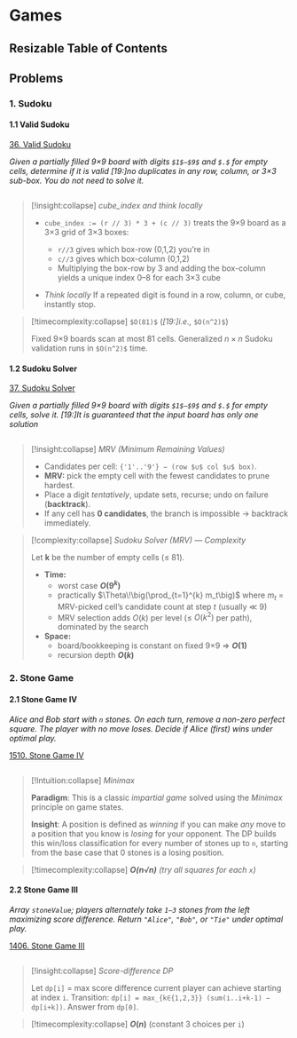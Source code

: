 # Games

## Resizable Table of Contents


## Problems

### 1. Sudoku

#### 1.1 Valid Sudoku

[36. Valid Sudoku](https://leetcode.com/problems/valid-sudoku/)

*Given a partially filled 9×9 board with digits `$1$–$9$` and `$.$` for empty cells, determine if it is valid* 
*[19:]no duplicates in any row, column, or 3×3 sub-box. You do not need to solve it.*

```python file=backend/algorithms/games/valid_sudoku.py#method:Sudoku.isValidSudoku
```

> [!insight:collapse] *cube_index and think locally*
>
> - `cube_index := (r // 3) * 3 + (c // 3)` treats the 9×9 board as a 3×3 grid of 3×3 boxes:
>   - `r//3` gives which box-row (0,1,2) you’re in
>   - `c//3` gives which box-column (0,1,2)
> 	- Multiplying the box-row by 3 and adding the box-column yields a unique index 0–8 for each 3×3 cube
>
> - *Think locally* If a repeated digit is found in a row, column, or cube, instantly stop.


> [!timecomplexity:collapse] `$O(81)$` (*[19:]i.e.,* `$O(n^2)$`)
>
> Fixed 9×9 boards scan at most 81 cells. Generalized $n×n$ Sudoku validation runs in `$O(n^2)$` time.








#### 1.2 Sudoku Solver

[37. Sudoku Solver](https://leetcode.com/problems/sudoku-solver/)

*Given a partially filled 9×9 board with digits `$1$–$9$` and `$.$` for empty cells, solve it.*
*[19:]It is guaranteed that the input board has only one solution*

```python file=backend/algorithms/games/sudoku_solver.py#method:SudokuSolver.solveSudoku
```

> [!insight:collapse] *MRV (Minimum Remaining Values)*
>
> * Candidates per cell: `{'1'..'9'} − (row $∪$ col $∪$ box)`.
> * **MRV:** pick the empty cell with the fewest candidates to prune hardest.
> * Place a digit *tentatively*, update sets, recurse; undo on failure (**backtrack**).
> * If any cell has **0 candidates**, the branch is impossible → backtrack immediately.



> [!complexity:collapse] *Sudoku Solver (MRV) — Complexity*
>
> Let **k** be the number of empty cells (≤ 81).
> * **Time:**
>   * worst case **$O(9^k)$**
>   * practically $\Theta\!\big(\prod_{t=1}^{k} m_t\big)$ where $m_t$ = MRV-picked cell’s candidate count at step $t$ (usually ≪ 9)
>   * MRV selection adds $O(k)$ per level (≤ $O(k^2)$ per path), dominated by the search
> * **Space:**
>   * board/bookkeeping is constant on fixed 9×9 ⇒ **$O(1)$**
>   * recursion depth **$O(k)$**

### 2. Stone Game

#### 2.1 Stone Game IV

*Alice and Bob start with `n` stones. On each turn, remove a non-zero perfect square. The player with no move loses. Decide if Alice (first) wins under optimal play.*

[1510. Stone Game IV](https://leetcode.com/problems/stone-game-iv/)

```python file=./backend/algorithms/dp.py#method:DP.winnerSquareGame
```

> [\!Intuition:collapse] *Minimax*
>
> **Paradigm**: This is a classic *impartial game* solved using the *Minimax* principle on game states.
>
> **Insight**: A position is defined as *winning* if you can make *any* move to a position that you know is *losing* for your opponent. The DP builds this win/loss classification for every number of stones up to `n`, starting from the base case that 0 stones is a losing position.


> [!timecomplexity:collapse] ***$O(n√n)$** (try all squares for each `x`)*

#### 2.2 Stone Game III

*Array `stoneValue`; players alternately take `1–3` stones from the left maximizing score difference. Return `"Alice"`, `"Bob"`, or `"Tie"` under optimal play.*

[1406. Stone Game III](https://leetcode.com/problems/stone-game-iii/)

```python file=./backend/algorithms/games/stone_3.py#method:StoneGameIII.stoneGameIII
```

> [!insight:collapse] *Score-difference DP*
>
> Let `dp[i]` = max score difference current player can achieve starting at index `i`.
> Transition: `dp[i] = max_{k∈{1,2,3}} (sum(i..i+k-1) − dp[i+k])`. Answer from `dp[0]`.

> [!timecomplexity:collapse] **$O(n)$** (constant 3 choices per `i`)

